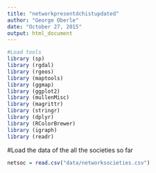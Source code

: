 ```yaml
---
title: "networkpresentdchistupdated"
author: "George Oberle"
date: "October 27, 2015"
output: html_document
---
```


```r
#Load tools
library (sp)
library (rgdal)
library (rgeos)
library (maptools)
library (ggmap)
library (ggplot2)
library (mullenMisc)
library (magrittr)
library (stringr)
library (dplyr)
library (RColorBrewer)
library (igraph)
library (readr)
```


#Load the data of the all the societies so far
```r
netsoc = read.csv("data/networksocieties.csv")
```